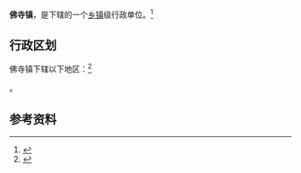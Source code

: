 {{中国乡级行政区|21/09/21/103/000}}

'''佛寺镇'''，是{{PRC admin/fullname|21/09/21/103/000|3}}下辖的一个[[乡镇|乡镇]]级行政单位。<ref>{{PRC admin/ref sgc|{{PRC admin/parent|21/09/21/103/000}}}}</ref>

== 行政区划 ==

佛寺镇下辖以下地区：<ref>{{PRC admin/ref sgc|21/09/21/103/000}}</ref>

{{PRC admin/children|21/09/21/103/000}}。

== 参考资料 ==

{{reflist}}

{{行政区划小作品}}
{{PRC admin/navcat|21/09/21/103/000}}